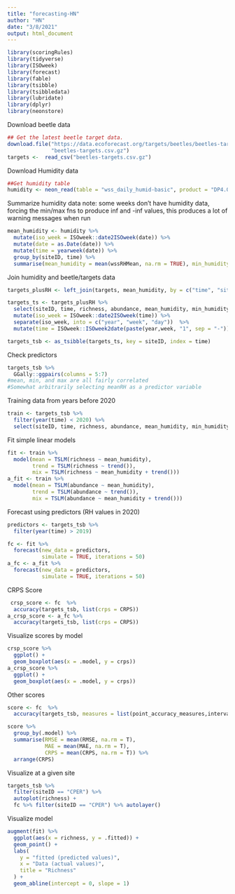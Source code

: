 ```yaml
---
title: "forecasting-HN"
author: "HN"
date: "3/8/2021"
output: html_document
---
```

```r
library(scoringRules)
library(tidyverse)
library(ISOweek) 
library(forecast)
library(fable)
library(tsibble)
library(tsibbledata)
library(lubridate)
library(dplyr)
library(neonstore)
```
Download beetle data
```r
## Get the latest beetle target data.  
download.file("https://data.ecoforecast.org/targets/beetles/beetles-targets.csv.gz",
              "beetles-targets.csv.gz")
targets <-  read_csv("beetles-targets.csv.gz")
```
Download Humidity data
```r
##Get humidity table
humidity <- neon_read(table = "wss_daily_humid-basic", product = "DP4.00001.001")
```
Summarize humidity data
  note: some weeks don't have humidity data, forcing the min/max fns to produce inf and -inf values, this produces a lot of warning messages when run
```r
mean_humidity <- humidity %>%
  mutate(iso_week = ISOweek::date2ISOweek(date)) %>%
  mutate(date = as.Date(date)) %>%
  mutate(time = yearweek(date)) %>%
  group_by(siteID, time) %>%
  summarise(mean_humidity = mean(wssRHMean, na.rm = TRUE), min_humidity = min(wssRHMinimum, na.rm = TRUE), max_humidity = max(wssRHMaximum, na.rm = TRUE))
```
Join humidity and beetle/targets data
```r
targets_plusRH <- left_join(targets, mean_humidity, by = c("time", "siteID"))
```

```r
targets_ts <- targets_plusRH %>%
  select(siteID, time, richness, abundance, mean_humidity, min_humidity, max_humidity) %>%
  mutate(iso_week = ISOweek::date2ISOweek(time)) %>%
  separate(iso_week, into = c("year", "week", "day"))  %>%
  mutate(time = ISOweek::ISOweek2date(paste(year,week, "1", sep = "-")))

targets_tsb <- as_tsibble(targets_ts, key = siteID, index = time)
```

Check predictors
```r
targets_tsb %>%
  GGally::ggpairs(columns = 5:7)
#mean, min, and max are all fairly correlated
#Somewhat arbitrarily selecting meanRH as a predictor variable
```
Training data from years before 2020
```r
train <- targets_tsb %>%
  filter(year(time) < 2020) %>%
  select(siteID, time, richness, abundance, mean_humidity, min_humidity, max_humidity)
```

Fit simple linear models
```r
fit <- train %>%
  model(mean = TSLM(richness ~ mean_humidity),
        trend = TSLM(richness ~ trend()),
        mix = TSLM(richness ~ mean_humidity + trend())) 
a_fit <- train %>%
  model(mean = TSLM(abundance ~ mean_humidity),
        trend = TSLM(abundance ~ trend()),
        mix = TSLM(abundance ~ mean_humidity + trend()))
```
Forecast using predictors (RH values in 2020)
```r
predictors <- targets_tsb %>%
  filter(year(time) > 2019)

fc <- fit %>%
  forecast(new_data = predictors,
           simulate = TRUE, iterations = 50)
a_fc <- a_fit %>%
  forecast(new_data = predictors,
           simulate = TRUE, iterations = 50)
```
CRPS Score
```r
 crsp_score <- fc  %>%
  accuracy(targets_tsb, list(crps = CRPS))
a_crsp_score <- a_fc %>%
  accuracy(targets_tsb, list(crps = CRPS))
```
Visualize scores by model
```r
crsp_score %>%
  ggplot() +
  geom_boxplot(aes(x = .model, y = crps))
a_crsp_score %>%
  ggplot() +
  geom_boxplot(aes(x = .model, y = crps))
```
Other scores
```r
score <- fc  %>%
  accuracy(targets_tsb, measures = list(point_accuracy_measures,interval_accuracy_measures, distribution_accuracy_measures))

score %>%
  group_by(.model) %>%
  summarise(RMSE = mean(RMSE, na.rm = T),
            MAE = mean(MAE, na.rm = T),
            CRPS = mean(CRPS, na.rm = T)) %>%
  arrange(CRPS)
```

Visualize at a given site
```r
targets_tsb %>%
  filter(siteID == "CPER") %>%
  autoplot(richness) +
  fc %>% filter(siteID == "CPER") %>% autolayer()
```
Visualize model
```r
augment(fit) %>%
  ggplot(aes(x = richness, y = .fitted)) +
  geom_point() +
  labs(
    y = "fitted (predicted values)",
    x = "Data (actual values)",
    title = "Richness"
  ) +
  geom_abline(intercept = 0, slope = 1)
```
